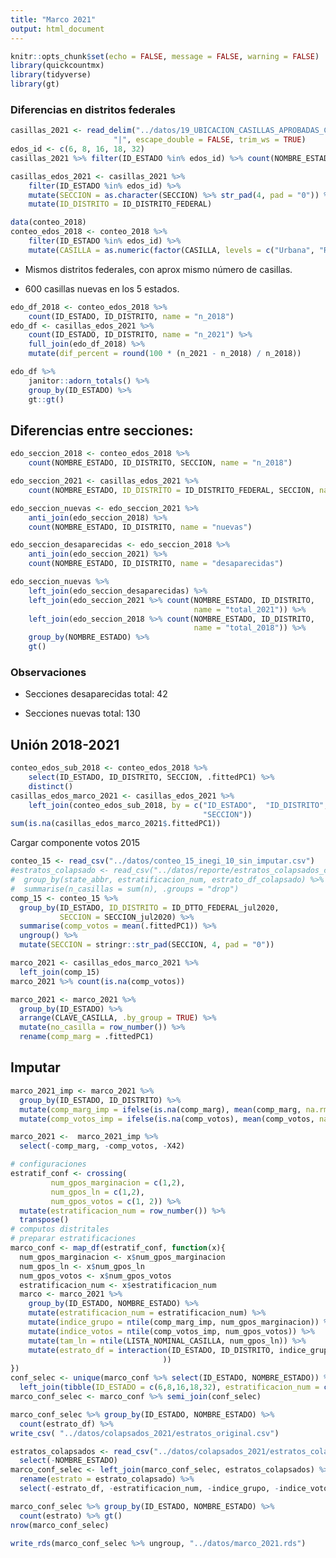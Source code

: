 ```yaml
---
title: "Marco 2021"
output: html_document
---
```


```r
knitr::opts_chunk$set(echo = FALSE, message = FALSE, warning = FALSE)
library(quickcountmx)
library(tidyverse)
library(gt)
```

### Diferencias en distritos federales


```r
casillas_2021 <- read_delim("../datos/19_UBICACION_CASILLAS_APROBADAS_CG_20210414_TSecc_ZonaArea.txt",
                       "|", escape_double = FALSE, trim_ws = TRUE)
edos_id <- c(6, 8, 16, 18, 32)
casillas_2021 %>% filter(ID_ESTADO %in% edos_id) %>% count(NOMBRE_ESTADO)
```


```r
casillas_edos_2021 <- casillas_2021 %>% 
    filter(ID_ESTADO %in% edos_id) %>% 
    mutate(SECCION = as.character(SECCION) %>% str_pad(4, pad = "0")) %>% 
    mutate(ID_DISTRITO = ID_DISTRITO_FEDERAL)

data(conteo_2018)
conteo_edos_2018 <- conteo_2018 %>% 
    filter(ID_ESTADO %in% edos_id) %>% 
    mutate(CASILLA = as.numeric(factor(CASILLA, levels = c("Urbana", "Rural"))))

```

* Mismos distritos federales, con aprox mismo número de casillas.

* 600 casillas nuevas en los 5 estados.

```r
edo_df_2018 <- conteo_edos_2018 %>% 
    count(ID_ESTADO, ID_DISTRITO, name = "n_2018")
edo_df <- casillas_edos_2021 %>% 
    count(ID_ESTADO, ID_DISTRITO, name = "n_2021") %>% 
    full_join(edo_df_2018) %>% 
    mutate(dif_percent = round(100 * (n_2021 - n_2018) / n_2018))

edo_df %>% 
    janitor::adorn_totals() %>% 
    group_by(ID_ESTADO) %>% 
    gt::gt()
```


## Diferencias entre secciones:

```r
edo_seccion_2018 <- conteo_edos_2018 %>% 
    count(NOMBRE_ESTADO, ID_DISTRITO, SECCION, name = "n_2018")

edo_seccion_2021 <- casillas_edos_2021 %>% 
    count(NOMBRE_ESTADO, ID_DISTRITO = ID_DISTRITO_FEDERAL, SECCION, name = "n_2021") 

edo_seccion_nuevas <- edo_seccion_2021 %>% 
    anti_join(edo_seccion_2018) %>% 
    count(NOMBRE_ESTADO, ID_DISTRITO, name = "nuevas")

edo_seccion_desaparecidas <- edo_seccion_2018 %>% 
    anti_join(edo_seccion_2021) %>% 
    count(NOMBRE_ESTADO, ID_DISTRITO, name = "desaparecidas")
```



```r
edo_seccion_nuevas %>% 
    left_join(edo_seccion_desaparecidas) %>% 
    left_join(edo_seccion_2021 %>% count(NOMBRE_ESTADO, ID_DISTRITO, 
                                         name = "total_2021")) %>% 
    left_join(edo_seccion_2018 %>% count(NOMBRE_ESTADO, ID_DISTRITO, 
                                         name = "total_2018")) %>% 
    group_by(NOMBRE_ESTADO) %>% 
    gt()
```

###  Observaciones

* Secciones desaparecidas total: 42

* Secciones nuevas total: 130

## Unión 2018-2021

```r
conteo_edos_sub_2018 <- conteo_edos_2018 %>% 
    select(ID_ESTADO, ID_DISTRITO, SECCION, .fittedPC1) %>% 
    distinct()
casillas_edos_marco_2021 <- casillas_edos_2021 %>% 
    left_join(conteo_edos_sub_2018, by = c("ID_ESTADO",  "ID_DISTRITO",
                                           "SECCION"))
sum(is.na(casillas_edos_marco_2021$.fittedPC1))
```

Cargar componente votos 2015

```r
conteo_15 <- read_csv("../datos/conteo_15_inegi_10_sin_imputar.csv")
#estratos_colapsado <- read_csv("../datos/reporte/estratos_colapsados_con_chih.csv") %>% 
#  group_by(state_abbr, estratificacion_num, estrato_df_colapsado) %>% 
#  summarise(n_casillas = sum(n), .groups = "drop")
comp_15 <- conteo_15 %>%
  group_by(ID_ESTADO, ID_DISTRITO = ID_DTTO_FEDERAL_jul2020,
           SECCION = SECCION_jul2020) %>%
  summarise(comp_votos = mean(.fittedPC1)) %>%
  ungroup() %>% 
  mutate(SECCION = stringr::str_pad(SECCION, 4, pad = "0"))
```

```r
marco_2021 <- casillas_edos_marco_2021 %>% 
  left_join(comp_15)
marco_2021 %>% count(is.na(comp_votos))
```

```r
marco_2021 <- marco_2021 %>% 
  group_by(ID_ESTADO) %>% 
  arrange(CLAVE_CASILLA, .by_group = TRUE) %>% 
  mutate(no_casilla = row_number()) %>% 
  rename(comp_marg = .fittedPC1)
```

## Imputar

```r
marco_2021_imp <- marco_2021 %>% 
  group_by(ID_ESTADO, ID_DISTRITO) %>% 
  mutate(comp_marg_imp = ifelse(is.na(comp_marg), mean(comp_marg, na.rm = TRUE), comp_marg)) %>% 
  mutate(comp_votos_imp = ifelse(is.na(comp_votos), mean(comp_votos, na.rm = TRUE), comp_votos))
```

```r
marco_2021 <-  marco_2021_imp %>% 
  select(-comp_marg, -comp_votos, -X42)
```



```r
# configuraciones
estratif_conf <- crossing(
         num_gpos_marginacion = c(1,2),
         num_gpos_ln = c(1,2), 
         num_gpos_votos = c(1, 2)) %>% 
  mutate(estratificacion_num = row_number()) %>% 
  transpose()
# computos distritales
# preparar estratificaciones
marco_conf <- map_df(estratif_conf, function(x){
  num_gpos_marginacion <- x$num_gpos_marginacion
  num_gpos_ln <- x$num_gpos_ln
  num_gpos_votos <- x$num_gpos_votos
  estratificacion_num <- x$estratificacion_num
  marco <- marco_2021 %>% 
    group_by(ID_ESTADO, NOMBRE_ESTADO) %>%
    mutate(estratificacion_num = estratificacion_num) %>% 
    mutate(indice_grupo = ntile(comp_marg_imp, num_gpos_marginacion)) %>%
    mutate(indice_votos = ntile(comp_votos_imp, num_gpos_votos)) %>%
    mutate(tam_ln = ntile(LISTA_NOMINAL_CASILLA, num_gpos_ln)) %>%
    mutate(estrato_df = interaction(ID_ESTADO, ID_DISTRITO, indice_grupo, tam_ln, indice_votos 
                                  ))
}) 
conf_selec <- unique(marco_conf %>% select(ID_ESTADO, NOMBRE_ESTADO)) %>% 
  left_join(tibble(ID_ESTADO = c(6,8,16,18,32), estratificacion_num = c(6,3,3,6,6)))
marco_conf_selec <- marco_conf %>% semi_join(conf_selec)
```

```r
marco_conf_selec %>% group_by(ID_ESTADO, NOMBRE_ESTADO) %>% 
  count(estrato_df) %>% 
write_csv( "../datos/colapsados_2021/estratos_original.csv")
```

```r
estratos_colapsados <- read_csv("../datos/colapsados_2021/estratos_colapsados.csv") %>% 
  select(-NOMBRE_ESTADO)
marco_conf_selec <- left_join(marco_conf_selec, estratos_colapsados) %>% 
  rename(estrato = estrato_colapsado) %>% 
  select(-estrato_df, -estratificacion_num, -indice_grupo, -indice_votos, -tam_ln, -n)
```

```r
marco_conf_selec %>% group_by(ID_ESTADO, NOMBRE_ESTADO) %>% 
  count(estrato) %>% gt()
nrow(marco_conf_selec)
```

```r
write_rds(marco_conf_selec %>% ungroup, "../datos/marco_2021.rds")
```

